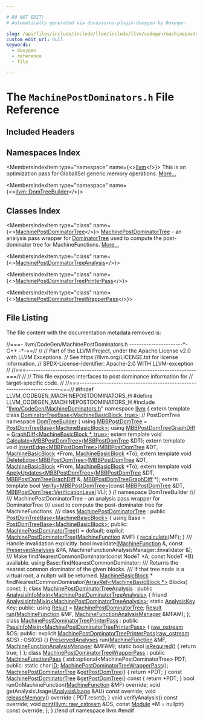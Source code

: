 ```yaml
---

# DO NOT EDIT!
# Automatically generated via docusaurus-plugin-doxygen by Doxygen.

slug: /api/files/include/include/llvm/include/llvm/codegen/machinepostdominators-h
custom_edit_url: null
keywords:
  - doxygen
  - reference
  - file

---
```





# The `MachinePostDominators.h` File Reference

<DoxygenPage pluginConfig={pluginConfig}>



## Included Headers

<IncludesList>
<IncludesListItem
  filePath="llvm/CodeGen/MachineDominators.h"
  permalink="/docs/api/files/include/include/llvm/include/llvm/codegen/machinedominators-h"
  isLocal="true" />
</IncludesList>

## Namespaces Index

<MembersIndex>

<MembersIndexItem
  type="namespace"
  name={<><a href="/docs/api/namespaces/llvm">llvm</a></>}>
This is an optimization pass for GlobalISel generic memory operations. <a href="/docs/api/namespaces/llvm/#details">More...</a>
</MembersIndexItem>

<MembersIndexItem
  type="namespace"
  name={<><a href="/docs/api/namespaces/llvm/domtreebuilder">llvm::DomTreeBuilder</a></>}>
</MembersIndexItem>

</MembersIndex>

## Classes Index

<MembersIndex>

<MembersIndexItem
  type="class"
  name={<><a href="/docs/api/classes/llvm/machinepostdominatortree">MachinePostDominatorTree</a></>}>
<a href="/docs/api/classes/llvm/machinepostdominatortree">MachinePostDominatorTree</a> - an analysis pass wrapper for <a href="/docs/api/classes/llvm/dominatortree">DominatorTree</a> used to compute the post-dominator tree for MachineFunctions. <a href="/docs/api/classes/llvm/machinepostdominatortree/#details">More...</a>
</MembersIndexItem>

<MembersIndexItem
  type="class"
  name={<><a href="/docs/api/classes/llvm/machinepostdominatortreeanalysis">MachinePostDominatorTreeAnalysis</a></>}>
</MembersIndexItem>

<MembersIndexItem
  type="class"
  name={<><a href="/docs/api/classes/llvm/machinepostdominatortreeprinterpass">MachinePostDominatorTreePrinterPass</a></>}>
</MembersIndexItem>

<MembersIndexItem
  type="class"
  name={<><a href="/docs/api/classes/llvm/machinepostdominatortreewrapperpass">MachinePostDominatorTreeWrapperPass</a></>}>
</MembersIndexItem>

</MembersIndex>


## File Listing

The file content with the documentation metadata removed is:

<ProgramListing>

<Link id="l00001" /><CodeLine lineNumber="1"><Highlight kind="comment">//===- llvm/CodeGen/MachinePostDominators.h ----------------------&#42;- C++ -&#42;-==//</Highlight><Highlight kind="normal"></Highlight></CodeLine>
<Link id="l00002" /><CodeLine lineNumber="2"><Highlight kind="normal"></Highlight><Highlight kind="comment">//</Highlight><Highlight kind="normal"></Highlight></CodeLine>
<Link id="l00003" /><CodeLine lineNumber="3"><Highlight kind="normal"></Highlight><Highlight kind="comment">// Part of the LLVM Project, under the Apache License v2.0 with LLVM Exceptions.</Highlight><Highlight kind="normal"></Highlight></CodeLine>
<Link id="l00004" /><CodeLine lineNumber="4"><Highlight kind="normal"></Highlight><Highlight kind="comment">// See https://llvm.org/LICENSE.txt for license information.</Highlight><Highlight kind="normal"></Highlight></CodeLine>
<Link id="l00005" /><CodeLine lineNumber="5"><Highlight kind="normal"></Highlight><Highlight kind="comment">// SPDX-License-Identifier: Apache-2.0 WITH LLVM-exception</Highlight><Highlight kind="normal"></Highlight></CodeLine>
<Link id="l00006" /><CodeLine lineNumber="6"><Highlight kind="normal"></Highlight><Highlight kind="comment">//</Highlight><Highlight kind="normal"></Highlight></CodeLine>
<Link id="l00007" /><CodeLine lineNumber="7"><Highlight kind="normal"></Highlight><Highlight kind="comment">//===----------------------------------------------------------------------===//</Highlight><Highlight kind="normal"></Highlight></CodeLine>
<Link id="l00008" /><CodeLine lineNumber="8"><Highlight kind="normal"></Highlight><Highlight kind="comment">//</Highlight><Highlight kind="normal"></Highlight></CodeLine>
<Link id="l00009" /><CodeLine lineNumber="9"><Highlight kind="normal"></Highlight><Highlight kind="comment">// This file exposes interfaces to post dominance information for</Highlight><Highlight kind="normal"></Highlight></CodeLine>
<Link id="l00010" /><CodeLine lineNumber="10"><Highlight kind="normal"></Highlight><Highlight kind="comment">// target-specific code.</Highlight><Highlight kind="normal"></Highlight></CodeLine>
<Link id="l00011" /><CodeLine lineNumber="11"><Highlight kind="normal"></Highlight><Highlight kind="comment">//</Highlight><Highlight kind="normal"></Highlight></CodeLine>
<Link id="l00012" /><CodeLine lineNumber="12"><Highlight kind="normal"></Highlight><Highlight kind="comment">//===----------------------------------------------------------------------===//</Highlight><Highlight kind="normal"></Highlight></CodeLine>
<Link id="l00013" /><CodeLine lineNumber="13"><Highlight kind="normal"></Highlight></CodeLine>
<Link id="l00014" /><CodeLine lineNumber="14"><Highlight kind="normal"></Highlight><Highlight kind="preprocessor">#ifndef LLVM&#95;CODEGEN&#95;MACHINEPOSTDOMINATORS&#95;H</Highlight><Highlight kind="normal"></Highlight></CodeLine>
<Link id="l00015" /><CodeLine lineNumber="15"><Highlight kind="normal"></Highlight><Highlight kind="preprocessor">#define LLVM&#95;CODEGEN&#95;MACHINEPOSTDOMINATORS&#95;H</Highlight><Highlight kind="normal"></Highlight></CodeLine>
<Link id="l00016" /><CodeLine lineNumber="16"><Highlight kind="normal"></Highlight></CodeLine>
<Link id="l00017" /><CodeLine lineNumber="17"><Highlight kind="normal"></Highlight><Highlight kind="preprocessor">#include &quot;<a href="/docs/api/files/include/include/llvm/include/llvm/codegen/machinedominators-h">llvm/CodeGen/MachineDominators.h</a>&quot;</Highlight><Highlight kind="normal"></Highlight></CodeLine>
<Link id="l00018" /><CodeLine lineNumber="18"><Highlight kind="normal"></Highlight></CodeLine>
<Link id="l00019" /><CodeLine lineNumber="19"><Highlight kind="normal"></Highlight><Highlight kind="keyword">namespace </Highlight><Highlight kind="normal"><a href="/docs/api/namespaces/llvm">llvm</a> &#123;</Highlight></CodeLine>
<Link id="l00020" /><CodeLine lineNumber="20"><Highlight kind="normal"></Highlight></CodeLine>
<Link id="l00021" /><CodeLine lineNumber="21"><Highlight kind="normal"></Highlight><Highlight kind="keyword">extern</Highlight><Highlight kind="normal"> </Highlight><Highlight kind="keyword">template</Highlight><Highlight kind="normal"> </Highlight><Highlight kind="keyword">class </Highlight><Highlight kind="normal"><a href="/docs/api/classes/llvm/dominatortreebase">DominatorTreeBase&lt;MachineBasicBlock, true&gt;</a>; </Highlight><Highlight kind="comment">// PostDomTree</Highlight><Highlight kind="normal"></Highlight></CodeLine>
<Link id="l00022" /><CodeLine lineNumber="22"><Highlight kind="normal"></Highlight></CodeLine>
<Link id="l00023" /><CodeLine lineNumber="23"><Highlight kind="normal"></Highlight><Highlight kind="keyword">namespace </Highlight><Highlight kind="normal"><a href="/docs/api/namespaces/llvm/domtreebuilder">DomTreeBuilder</a> &#123;</Highlight></CodeLine>
<Link id="l00024" /><CodeLine lineNumber="24" lineLink="/docs/api/namespaces/llvm/domtreebuilder/#abb8afc64e82a69f280b2c140f5970ad3"><Highlight kind="normal"></Highlight><Highlight kind="keyword">using </Highlight><Highlight kind="normal"><a href="/docs/api/namespaces/llvm/domtreebuilder/#abb8afc64e82a69f280b2c140f5970ad3">MBBPostDomTree</a> = <a href="/docs/api/namespaces/llvm/#a42a6aebb3458a7c7e43d89338c1a6816">PostDomTreeBase&lt;MachineBasicBlock&gt;</a>;</Highlight></CodeLine>
<Link id="l00025" /><CodeLine lineNumber="25" lineLink="/docs/api/namespaces/llvm/domtreebuilder/#a89d2d339de9a1ba83a5846fbb670fdc0"><Highlight kind="normal"></Highlight><Highlight kind="keyword">using </Highlight><Highlight kind="normal"><a href="/docs/api/namespaces/llvm/domtreebuilder/#a89d2d339de9a1ba83a5846fbb670fdc0">MBBPostDomTreeGraphDiff</a> = <a href="/docs/api/classes/llvm/graphdiff">GraphDiff&lt;MachineBasicBlock &#42;, true&gt;</a>;</Highlight></CodeLine>
<Link id="l00026" /><CodeLine lineNumber="26"><Highlight kind="normal"></Highlight></CodeLine>
<Link id="l00027" /><CodeLine lineNumber="27" lineLink="/docs/api/namespaces/llvm/domtreebuilder/#a9a29e77e1f177cf87eb4c699b54a78ad"><Highlight kind="normal"></Highlight><Highlight kind="keyword">extern</Highlight><Highlight kind="normal"> </Highlight><Highlight kind="keyword">template</Highlight><Highlight kind="normal"> </Highlight><Highlight kind="keywordtype">void</Highlight><Highlight kind="normal"> <a href="/docs/api/namespaces/llvm/domtreebuilder/#a73e198fec8305bc64938bc784a8f0d1c">Calculate&lt;MBBPostDomTree&gt;</a>(<a href="/docs/api/namespaces/llvm/domtreebuilder/#abb8afc64e82a69f280b2c140f5970ad3">MBBPostDomTree</a> &amp;DT);</Highlight></CodeLine>
<Link id="l00028" /><CodeLine lineNumber="28" lineLink="/docs/api/namespaces/llvm/domtreebuilder/#a96265f1ebb19092c2113c1c36194eefa"><Highlight kind="normal"></Highlight><Highlight kind="keyword">extern</Highlight><Highlight kind="normal"> </Highlight><Highlight kind="keyword">template</Highlight><Highlight kind="normal"> </Highlight><Highlight kind="keywordtype">void</Highlight><Highlight kind="normal"> <a href="/docs/api/namespaces/llvm/domtreebuilder/#ab5e2b97e90221527d92449f4ac5159f6">InsertEdge&lt;MBBPostDomTree&gt;</a>(<a href="/docs/api/namespaces/llvm/domtreebuilder/#abb8afc64e82a69f280b2c140f5970ad3">MBBPostDomTree</a> &amp;DT,</Highlight></CodeLine>
<Link id="l00029" /><CodeLine lineNumber="29"><Highlight kind="normal">                                                <a href="/docs/api/classes/llvm/machinebasicblock">MachineBasicBlock</a> &#42;From,</Highlight></CodeLine>
<Link id="l00030" /><CodeLine lineNumber="30"><Highlight kind="normal">                                                <a href="/docs/api/classes/llvm/machinebasicblock">MachineBasicBlock</a> &#42;To);</Highlight></CodeLine>
<Link id="l00031" /><CodeLine lineNumber="31" lineLink="/docs/api/namespaces/llvm/domtreebuilder/#a3f78bc73a2657e5aec01426b43999eee"><Highlight kind="normal"></Highlight><Highlight kind="keyword">extern</Highlight><Highlight kind="normal"> </Highlight><Highlight kind="keyword">template</Highlight><Highlight kind="normal"> </Highlight><Highlight kind="keywordtype">void</Highlight><Highlight kind="normal"> <a href="/docs/api/namespaces/llvm/domtreebuilder/#a70aa6f22ccb403c6b716d03783275dfd">DeleteEdge&lt;MBBPostDomTree&gt;</a>(<a href="/docs/api/namespaces/llvm/domtreebuilder/#abb8afc64e82a69f280b2c140f5970ad3">MBBPostDomTree</a> &amp;DT,</Highlight></CodeLine>
<Link id="l00032" /><CodeLine lineNumber="32"><Highlight kind="normal">                                                <a href="/docs/api/classes/llvm/machinebasicblock">MachineBasicBlock</a> &#42;From,</Highlight></CodeLine>
<Link id="l00033" /><CodeLine lineNumber="33"><Highlight kind="normal">                                                <a href="/docs/api/classes/llvm/machinebasicblock">MachineBasicBlock</a> &#42;To);</Highlight></CodeLine>
<Link id="l00034" /><CodeLine lineNumber="34" lineLink="/docs/api/namespaces/llvm/domtreebuilder/#a01ea174d1b698fdebe265d67e9779506"><Highlight kind="normal"></Highlight><Highlight kind="keyword">extern</Highlight><Highlight kind="normal"> </Highlight><Highlight kind="keyword">template</Highlight><Highlight kind="normal"> </Highlight><Highlight kind="keywordtype">void</Highlight><Highlight kind="normal"> <a href="/docs/api/namespaces/llvm/domtreebuilder/#a938230b97505e69266ab1f8ac0eb5db7">ApplyUpdates&lt;MBBPostDomTree&gt;</a>(<a href="/docs/api/namespaces/llvm/domtreebuilder/#abb8afc64e82a69f280b2c140f5970ad3">MBBPostDomTree</a> &amp;DT,</Highlight></CodeLine>
<Link id="l00035" /><CodeLine lineNumber="35"><Highlight kind="normal">                                                  <a href="/docs/api/namespaces/llvm/domtreebuilder/#a89d2d339de9a1ba83a5846fbb670fdc0">MBBPostDomTreeGraphDiff</a> &amp;,</Highlight></CodeLine>
<Link id="l00036" /><CodeLine lineNumber="36"><Highlight kind="normal">                                                  <a href="/docs/api/namespaces/llvm/domtreebuilder/#a89d2d339de9a1ba83a5846fbb670fdc0">MBBPostDomTreeGraphDiff</a> &#42;);</Highlight></CodeLine>
<Link id="l00037" /><CodeLine lineNumber="37" lineLink="/docs/api/namespaces/llvm/domtreebuilder/#af28b2ee35845fe578c45762a804b38d3"><Highlight kind="normal"></Highlight><Highlight kind="keyword">extern</Highlight><Highlight kind="normal"> </Highlight><Highlight kind="keyword">template</Highlight><Highlight kind="normal"> </Highlight><Highlight kind="keywordtype">bool</Highlight><Highlight kind="normal"></Highlight></CodeLine>
<Link id="l00038" /><CodeLine lineNumber="38"><Highlight kind="normal"><a href="/docs/api/namespaces/llvm/domtreebuilder/#a1348bf219185f1a9896e890ab4c2061d">Verify&lt;MBBPostDomTree&gt;</a>(</Highlight><Highlight kind="keyword">const</Highlight><Highlight kind="normal"> <a href="/docs/api/namespaces/llvm/domtreebuilder/#abb8afc64e82a69f280b2c140f5970ad3">MBBPostDomTree</a> &amp;DT,</Highlight></CodeLine>
<Link id="l00039" /><CodeLine lineNumber="39"><Highlight kind="normal">                       <a href="/docs/api/classes/llvm/dominatortreebase/#aad6e57a3b7c184bded15b616e790781f">MBBPostDomTree::VerificationLevel</a> VL);</Highlight></CodeLine>
<Link id="l00040" /><CodeLine lineNumber="40"><Highlight kind="normal">&#125; </Highlight><Highlight kind="comment">// namespace DomTreeBuilder</Highlight><Highlight kind="normal"></Highlight></CodeLine>
<Link id="l00041" /><CodeLine lineNumber="41"><Highlight kind="normal"></Highlight><Highlight kind="comment"></Highlight></CodeLine>
<Link id="l00042" /><CodeLine lineNumber="42"><Highlight kind="comment">///</Highlight></CodeLine>
<Link id="l00043" /><CodeLine lineNumber="43"><Highlight kind="comment">/// MachinePostDominatorTree - an analysis pass wrapper for DominatorTree</Highlight></CodeLine>
<Link id="l00044" /><CodeLine lineNumber="44"><Highlight kind="comment">/// used to compute the post-dominator tree for MachineFunctions.</Highlight></CodeLine>
<Link id="l00045" /><CodeLine lineNumber="45"><Highlight kind="comment">///</Highlight><Highlight kind="normal"></Highlight></CodeLine>
<Link id="l00046" /><CodeLine lineNumber="46" lineLink="/docs/api/classes/llvm/machinepostdominatortree"><Highlight kind="normal"></Highlight><Highlight kind="keyword">class </Highlight><Highlight kind="normal"><a href="/docs/api/classes/llvm/machinepostdominatortree/#aa5f3d17a1ba40b49d2940798f2067783">MachinePostDominatorTree</a> : </Highlight><Highlight kind="keyword">public</Highlight><Highlight kind="normal"> <a href="/docs/api/namespaces/llvm/#a42a6aebb3458a7c7e43d89338c1a6816">PostDomTreeBase&lt;MachineBasicBlock&gt;</a> &#123;</Highlight></CodeLine>
<Link id="l00047" /><CodeLine lineNumber="47"><Highlight kind="normal">  </Highlight><Highlight kind="keyword">using </Highlight><Highlight kind="normal">Base = <a href="/docs/api/namespaces/llvm/#a42a6aebb3458a7c7e43d89338c1a6816">PostDomTreeBase&lt;MachineBasicBlock&gt;</a>;</Highlight></CodeLine>
<Link id="l00048" /><CodeLine lineNumber="48"><Highlight kind="normal"></Highlight></CodeLine>
<Link id="l00049" /><CodeLine lineNumber="49"><Highlight kind="normal"></Highlight><Highlight kind="keyword">public</Highlight><Highlight kind="normal">:</Highlight></CodeLine>
<Link id="l00050" /><CodeLine lineNumber="50" lineLink="/docs/api/classes/llvm/machinepostdominatortree/#aa5f3d17a1ba40b49d2940798f2067783"><Highlight kind="normal">  <a href="/docs/api/classes/llvm/machinepostdominatortree/#aa5f3d17a1ba40b49d2940798f2067783">MachinePostDominatorTree</a>() = </Highlight><Highlight kind="keywordflow">default</Highlight><Highlight kind="normal">;</Highlight></CodeLine>
<Link id="l00051" /><CodeLine lineNumber="51"><Highlight kind="normal"></Highlight></CodeLine>
<Link id="l00052" /><CodeLine lineNumber="52" lineLink="/docs/api/classes/llvm/machinepostdominatortree/#a5890d0e4bf27bee6a8234f356febd92f"><Highlight kind="normal">  </Highlight><Highlight kind="keyword">explicit</Highlight><Highlight kind="normal"> <a href="/docs/api/classes/llvm/machinepostdominatortree/#a5890d0e4bf27bee6a8234f356febd92f">MachinePostDominatorTree</a>(<a href="/docs/api/classes/llvm/machinefunction">MachineFunction</a> &amp;MF) &#123; <a href="/docs/api/classes/llvm/dominatortreebase/#aa0641ae965656ff9988d67a35140e4d9">recalculate</a>(MF); &#125;</Highlight></CodeLine>
<Link id="l00053" /><CodeLine lineNumber="53"><Highlight kind="normal"></Highlight><Highlight kind="comment"></Highlight></CodeLine>
<Link id="l00054" /><CodeLine lineNumber="54"><Highlight kind="comment">  /// Handle invalidation explicitly.</Highlight><Highlight kind="normal"></Highlight></CodeLine>
<Link id="l00055" /><CodeLine lineNumber="55"><Highlight kind="normal">  </Highlight><Highlight kind="keywordtype">bool</Highlight><Highlight kind="normal"> invalidate(<a href="/docs/api/classes/llvm/machinefunction">MachineFunction</a> &amp;, </Highlight><Highlight kind="keyword">const</Highlight><Highlight kind="normal"> <a href="/docs/api/classes/llvm/preservedanalyses">PreservedAnalyses</a> &amp;PA,</Highlight></CodeLine>
<Link id="l00056" /><CodeLine lineNumber="56"><Highlight kind="normal">                  MachineFunctionAnalysisManager::Invalidator &amp;);</Highlight></CodeLine>
<Link id="l00057" /><CodeLine lineNumber="57"><Highlight kind="normal"></Highlight><Highlight kind="comment"></Highlight></CodeLine>
<Link id="l00058" /><CodeLine lineNumber="58"><Highlight kind="comment">  /// Make findNearestCommonDominator(const NodeT &#42;A, const NodeT &#42;B) available.</Highlight><Highlight kind="normal"></Highlight></CodeLine>
<Link id="l00059" /><CodeLine lineNumber="59"><Highlight kind="normal">  </Highlight><Highlight kind="keyword">using </Highlight><Highlight kind="normal">Base::findNearestCommonDominator;</Highlight></CodeLine>
<Link id="l00060" /><CodeLine lineNumber="60"><Highlight kind="normal"></Highlight><Highlight kind="comment"></Highlight></CodeLine>
<Link id="l00061" /><CodeLine lineNumber="61"><Highlight kind="comment">  /// Returns the nearest common dominator of the given blocks.</Highlight></CodeLine>
<Link id="l00062" /><CodeLine lineNumber="62"><Highlight kind="comment">  /// If that tree node is a virtual root, a nullptr will be returned.</Highlight><Highlight kind="normal"></Highlight></CodeLine>
<Link id="l00063" /><CodeLine lineNumber="63"><Highlight kind="normal">  <a href="/docs/api/classes/llvm/machinebasicblock">MachineBasicBlock</a> &#42;</Highlight></CodeLine>
<Link id="l00064" /><CodeLine lineNumber="64"><Highlight kind="normal">  findNearestCommonDominator(<a href="/docs/api/classes/llvm/arrayref">ArrayRef&lt;MachineBasicBlock &#42;&gt;</a> Blocks) </Highlight><Highlight kind="keyword">const</Highlight><Highlight kind="normal">;</Highlight></CodeLine>
<Link id="l00065" /><CodeLine lineNumber="65"><Highlight kind="normal">&#125;;</Highlight></CodeLine>
<Link id="l00066" /><CodeLine lineNumber="66"><Highlight kind="normal"></Highlight></CodeLine>
<Link id="l00067" /><CodeLine lineNumber="67" lineLink="/docs/api/classes/llvm/machinepostdominatortreeanalysis"><Highlight kind="normal"></Highlight><Highlight kind="keyword">class </Highlight><Highlight kind="normal"><a href="/docs/api/classes/llvm/machinepostdominatortreeanalysis">MachinePostDominatorTreeAnalysis</a></Highlight></CodeLine>
<Link id="l00068" /><CodeLine lineNumber="68"><Highlight kind="normal">    : </Highlight><Highlight kind="keyword">public</Highlight><Highlight kind="normal"> <a href="/docs/api/structs/llvm/analysisinfomixin">AnalysisInfoMixin&lt;MachinePostDominatorTreeAnalysis&gt;</a> &#123;</Highlight></CodeLine>
<Link id="l00069" /><CodeLine lineNumber="69"><Highlight kind="normal">  </Highlight><Highlight kind="keyword">friend</Highlight><Highlight kind="normal"> <a href="/docs/api/structs/llvm/analysisinfomixin">AnalysisInfoMixin&lt;MachinePostDominatorTreeAnalysis&gt;</a>;</Highlight></CodeLine>
<Link id="l00070" /><CodeLine lineNumber="70"><Highlight kind="normal"></Highlight></CodeLine>
<Link id="l00071" /><CodeLine lineNumber="71"><Highlight kind="normal">  </Highlight><Highlight kind="keyword">static</Highlight><Highlight kind="normal"> <a href="/docs/api/structs/llvm/analysiskey">AnalysisKey</a> Key;</Highlight></CodeLine>
<Link id="l00072" /><CodeLine lineNumber="72"><Highlight kind="normal"></Highlight></CodeLine>
<Link id="l00073" /><CodeLine lineNumber="73"><Highlight kind="normal"></Highlight><Highlight kind="keyword">public</Highlight><Highlight kind="normal">:</Highlight></CodeLine>
<Link id="l00074" /><CodeLine lineNumber="74" lineLink="/docs/api/classes/llvm/machinepostdominatortreeanalysis/#abab408a457d20b9704bc4a52f6fa0212"><Highlight kind="normal">  </Highlight><Highlight kind="keyword">using </Highlight><Highlight kind="normal"><a href="/docs/api/classes/llvm/machinepostdominatortreeanalysis/#abab408a457d20b9704bc4a52f6fa0212">Result</a> = <a href="/docs/api/classes/llvm/machinepostdominatortree">MachinePostDominatorTree</a>;</Highlight></CodeLine>
<Link id="l00075" /><CodeLine lineNumber="75"><Highlight kind="normal"></Highlight></CodeLine>
<Link id="l00076" /><CodeLine lineNumber="76"><Highlight kind="normal">  <a href="/docs/api/classes/llvm/machinepostdominatortreeanalysis/#abab408a457d20b9704bc4a52f6fa0212">Result</a> <a href="/docs/api/classes/llvm/machinepostdominatortreeanalysis/#af442dace8b4c59334dc0bfff46a15458">run</a>(<a href="/docs/api/classes/llvm/machinefunction">MachineFunction</a> &amp;MF, <a href="/docs/api/namespaces/llvm/#a064825a8817522ca733ac413a7122d36">MachineFunctionAnalysisManager</a> &amp;MFAM);</Highlight></CodeLine>
<Link id="l00077" /><CodeLine lineNumber="77"><Highlight kind="normal">&#125;;</Highlight></CodeLine>
<Link id="l00078" /><CodeLine lineNumber="78"><Highlight kind="normal"></Highlight></CodeLine>
<Link id="l00079" /><CodeLine lineNumber="79" lineLink="/docs/api/classes/llvm/machinepostdominatortreeprinterpass"><Highlight kind="normal"></Highlight><Highlight kind="keyword">class </Highlight><Highlight kind="normal"><a href="/docs/api/classes/llvm/machinepostdominatortreeprinterpass/#a4500db54fa3b372bcb3c349e46354904">MachinePostDominatorTreePrinterPass</a></Highlight></CodeLine>
<Link id="l00080" /><CodeLine lineNumber="80"><Highlight kind="normal">    : </Highlight><Highlight kind="keyword">public</Highlight><Highlight kind="normal"> <a href="/docs/api/structs/llvm/passinfomixin">PassInfoMixin&lt;MachinePostDominatorTreePrinterPass&gt;</a> &#123;</Highlight></CodeLine>
<Link id="l00081" /><CodeLine lineNumber="81"><Highlight kind="normal">  <a href="/docs/api/classes/llvm/raw-ostream">raw&#95;ostream</a> &amp;OS;</Highlight></CodeLine>
<Link id="l00082" /><CodeLine lineNumber="82"><Highlight kind="normal"></Highlight></CodeLine>
<Link id="l00083" /><CodeLine lineNumber="83"><Highlight kind="normal"></Highlight><Highlight kind="keyword">public</Highlight><Highlight kind="normal">:</Highlight></CodeLine>
<Link id="l00084" /><CodeLine lineNumber="84" lineLink="/docs/api/classes/llvm/machinepostdominatortreeprinterpass/#a4500db54fa3b372bcb3c349e46354904"><Highlight kind="normal">  </Highlight><Highlight kind="keyword">explicit</Highlight><Highlight kind="normal"> <a href="/docs/api/classes/llvm/machinepostdominatortreeprinterpass/#a4500db54fa3b372bcb3c349e46354904">MachinePostDominatorTreePrinterPass</a>(<a href="/docs/api/classes/llvm/raw-ostream">raw&#95;ostream</a> &amp;OS) : OS(OS) &#123;&#125;</Highlight></CodeLine>
<Link id="l00085" /><CodeLine lineNumber="85"><Highlight kind="normal">  <a href="/docs/api/classes/llvm/preservedanalyses">PreservedAnalyses</a> run(<a href="/docs/api/classes/llvm/machinefunction">MachineFunction</a> &amp;MF,</Highlight></CodeLine>
<Link id="l00086" /><CodeLine lineNumber="86"><Highlight kind="normal">                        <a href="/docs/api/namespaces/llvm/#a064825a8817522ca733ac413a7122d36">MachineFunctionAnalysisManager</a> &amp;MFAM);</Highlight></CodeLine>
<Link id="l00087" /><CodeLine lineNumber="87" lineLink="/docs/api/classes/llvm/machinepostdominatortreeprinterpass/#a6035f6df7c2d352b7f5b4a375bdcf119"><Highlight kind="normal">  </Highlight><Highlight kind="keyword">static</Highlight><Highlight kind="normal"> </Highlight><Highlight kind="keywordtype">bool</Highlight><Highlight kind="normal"> <a href="/docs/api/classes/llvm/machinepostdominatortreeprinterpass/#a6035f6df7c2d352b7f5b4a375bdcf119">isRequired</a>() &#123; </Highlight><Highlight kind="keywordflow">return</Highlight><Highlight kind="normal"> </Highlight><Highlight kind="keyword">true</Highlight><Highlight kind="normal">; &#125;</Highlight></CodeLine>
<Link id="l00088" /><CodeLine lineNumber="88"><Highlight kind="normal">&#125;;</Highlight></CodeLine>
<Link id="l00089" /><CodeLine lineNumber="89"><Highlight kind="normal"></Highlight></CodeLine>
<Link id="l00090" /><CodeLine lineNumber="90" lineLink="/docs/api/classes/llvm/machinepostdominatortreewrapperpass"><Highlight kind="normal"></Highlight><Highlight kind="keyword">class </Highlight><Highlight kind="normal"><a href="/docs/api/classes/llvm/machinepostdominatortreewrapperpass/#a6d422b50508f80c790132d825fcb73f6">MachinePostDominatorTreeWrapperPass</a> : </Highlight><Highlight kind="keyword">public</Highlight><Highlight kind="normal"> <a href="/docs/api/classes/llvm/machinefunctionpass/#a29c81d2386f4a727c6d33413807530c8">MachineFunctionPass</a> &#123;</Highlight></CodeLine>
<Link id="l00091" /><CodeLine lineNumber="91"><Highlight kind="normal">  std::optional&lt;MachinePostDominatorTree&gt; PDT;</Highlight></CodeLine>
<Link id="l00092" /><CodeLine lineNumber="92"><Highlight kind="normal"></Highlight></CodeLine>
<Link id="l00093" /><CodeLine lineNumber="93"><Highlight kind="normal"></Highlight><Highlight kind="keyword">public</Highlight><Highlight kind="normal">:</Highlight></CodeLine>
<Link id="l00094" /><CodeLine lineNumber="94" lineLink="/docs/api/classes/llvm/machinepostdominatortreewrapperpass/#a5ca5dcb83b004316187f4e1a9e572309"><Highlight kind="normal">  </Highlight><Highlight kind="keyword">static</Highlight><Highlight kind="normal"> </Highlight><Highlight kind="keywordtype">char</Highlight><Highlight kind="normal"> <a href="/docs/api/classes/llvm/machinepostdominatortreewrapperpass/#a5ca5dcb83b004316187f4e1a9e572309">ID</a>;</Highlight></CodeLine>
<Link id="l00095" /><CodeLine lineNumber="95"><Highlight kind="normal"></Highlight></CodeLine>
<Link id="l00096" /><CodeLine lineNumber="96" lineLink="/docs/api/classes/llvm/machinepostdominatortreewrapperpass/#a6d422b50508f80c790132d825fcb73f6"><Highlight kind="normal">  <a href="/docs/api/classes/llvm/machinepostdominatortreewrapperpass/#a6d422b50508f80c790132d825fcb73f6">MachinePostDominatorTreeWrapperPass</a>();</Highlight></CodeLine>
<Link id="l00097" /><CodeLine lineNumber="97"><Highlight kind="normal"></Highlight></CodeLine>
<Link id="l00098" /><CodeLine lineNumber="98" lineLink="/docs/api/classes/llvm/machinepostdominatortreewrapperpass/#ac7182bbdc456f6b5e5273d327b2df4aa"><Highlight kind="normal">  <a href="/docs/api/classes/llvm/machinepostdominatortree">MachinePostDominatorTree</a> &amp;<a href="/docs/api/classes/llvm/machinepostdominatortreewrapperpass/#ac7182bbdc456f6b5e5273d327b2df4aa">getPostDomTree</a>() &#123; </Highlight><Highlight kind="keywordflow">return</Highlight><Highlight kind="normal"> &#42;PDT; &#125;</Highlight></CodeLine>
<Link id="l00099" /><CodeLine lineNumber="99" lineLink="/docs/api/classes/llvm/machinepostdominatortreewrapperpass/#a06d23dc3f37ee6ee7b48870a507c5572"><Highlight kind="normal">  </Highlight><Highlight kind="keyword">const</Highlight><Highlight kind="normal"> <a href="/docs/api/classes/llvm/machinepostdominatortree">MachinePostDominatorTree</a> &amp;<a href="/docs/api/classes/llvm/machinepostdominatortreewrapperpass/#a06d23dc3f37ee6ee7b48870a507c5572">getPostDomTree</a>()</Highlight><Highlight kind="keyword"> const </Highlight><Highlight kind="normal">&#123; </Highlight><Highlight kind="keywordflow">return</Highlight><Highlight kind="normal"> &#42;PDT; &#125;</Highlight></CodeLine>
<Link id="l00100" /><CodeLine lineNumber="100"><Highlight kind="normal"></Highlight></CodeLine>
<Link id="l00101" /><CodeLine lineNumber="101"><Highlight kind="normal">  </Highlight><Highlight kind="keywordtype">bool</Highlight><Highlight kind="normal"> runOnMachineFunction(<a href="/docs/api/classes/llvm/machinefunction">MachineFunction</a> &amp;MF) </Highlight><Highlight kind="keyword">override</Highlight><Highlight kind="normal">;</Highlight></CodeLine>
<Link id="l00102" /><CodeLine lineNumber="102"><Highlight kind="normal">  </Highlight><Highlight kind="keywordtype">void</Highlight><Highlight kind="normal"> getAnalysisUsage(<a href="/docs/api/classes/llvm/analysisusage">AnalysisUsage</a> &amp;AU) </Highlight><Highlight kind="keyword">const override</Highlight><Highlight kind="normal">;</Highlight></CodeLine>
<Link id="l00103" /><CodeLine lineNumber="103" lineLink="/docs/api/classes/llvm/machinepostdominatortreewrapperpass/#abba24c87506dda1224aac5a467bddba7"><Highlight kind="normal">  </Highlight><Highlight kind="keywordtype">void</Highlight><Highlight kind="normal"> <a href="/docs/api/classes/llvm/machinepostdominatortreewrapperpass/#abba24c87506dda1224aac5a467bddba7">releaseMemory</a>()</Highlight><Highlight kind="keyword"> override </Highlight><Highlight kind="normal">&#123; PDT.reset(); &#125;</Highlight></CodeLine>
<Link id="l00104" /><CodeLine lineNumber="104"><Highlight kind="normal">  </Highlight><Highlight kind="keywordtype">void</Highlight><Highlight kind="normal"> verifyAnalysis() </Highlight><Highlight kind="keyword">const override</Highlight><Highlight kind="normal">;</Highlight></CodeLine>
<Link id="l00105" /><CodeLine lineNumber="105"><Highlight kind="normal">  </Highlight><Highlight kind="keywordtype">void</Highlight><Highlight kind="normal"> <a href="/docs/api/namespaces/llvm/#a50bf746ca1858c0e272e3a802fc27942">print</a>(<a href="/docs/api/classes/llvm/raw-ostream">llvm::raw&#95;ostream</a> &amp;OS, </Highlight><Highlight kind="keyword">const</Highlight><Highlight kind="normal"> <a href="/docs/api/classes/llvm/module">Module</a> &#42;M = </Highlight><Highlight kind="keyword">nullptr</Highlight><Highlight kind="normal">) </Highlight><Highlight kind="keyword">const override</Highlight><Highlight kind="normal">;</Highlight></CodeLine>
<Link id="l00106" /><CodeLine lineNumber="106"><Highlight kind="normal">&#125;;</Highlight></CodeLine>
<Link id="l00107" /><CodeLine lineNumber="107"><Highlight kind="normal">&#125; </Highlight><Highlight kind="comment">//end of namespace llvm</Highlight><Highlight kind="normal"></Highlight></CodeLine>
<Link id="l00108" /><CodeLine lineNumber="108"><Highlight kind="normal"></Highlight></CodeLine>
<Link id="l00109" /><CodeLine lineNumber="109"><Highlight kind="normal"></Highlight><Highlight kind="preprocessor">#endif</Highlight></CodeLine>

</ProgramListing>


</DoxygenPage>
